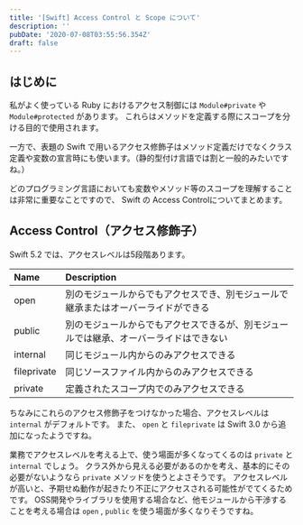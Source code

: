 ```yaml
---
title: '[Swift] Access Control と Scope について'
description: ''
pubDate: '2020-07-08T03:55:56.354Z'
draft: false
---
```


## はじめに

私がよく使っている Ruby におけるアクセス制御には `Module#private` や `Module#protected` があります。
これらはメソッドを定義する際にスコープを分ける目的で使用されます。

一方で、表題の Swift で用いるアクセス修飾子はメソッド定義だけでなくクラス定義や変数の宣言時にも使います。（静的型付け言語では割と一般的みたいですね。）

どのプログラミング言語においても変数やメソッド等のスコープを理解することは非常に重要なことですので、 Swift の Access Controlについてまとめます。

## Access Control（アクセス修飾子）

Swift 5.2 では、アクセスレベルは5段階あります。

| Name | Description |
|:---|:---|
| open | 別のモジュールからでもアクセスでき、別モジュールで継承またはオーバーライドができる |
| public |  別のモジュールからでもアクセスできるが、別モジュールでは継承、オーバーライドはできない |
| internal | 同じモジュール内からのみアクセスできる |
| fileprivate | 同じソースファイル内からのみアクセスできる |
| private | 定義されたスコープ内でのみアクセスできる |

ちなみにこれらのアクセス修飾子をつけなかった場合、アクセスレベルは `internal` がデフォルトです。
また、 `open` と `fileprivate` は Swift 3.0 から追加になったようですね。

業務でアクセスレベルを考える上で、使う場面が多くなってくるのは `private` と `internal` でしょう。
クラス外から見える必要があるのかを考え、基本的にその必要がないようなら `private` メソッドを使うとよさそうです。
アクセスレベルが高いと、予期せぬ動作が起きたり不正にアクセスされる可能性がでてくるためです。
OSS開発やライブラリを使用する場合など、他モジュールから干渉することを考える場合は `open` , `public` を使う場面が多くなりそうですね。
